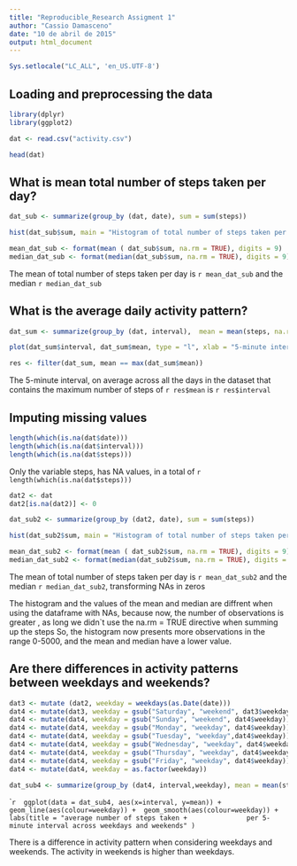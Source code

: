 ```yaml
---
title: "Reproducible_Research Assigment 1"
author: "Cassio Damasceno"
date: "10 de abril de 2015"
output: html_document
---
```

```r
Sys.setlocale("LC_ALL", 'en_US.UTF-8')
```
## Loading and preprocessing the data
```r
library(dplyr)
library(ggplot2)
```

```r
dat <- read.csv("activity.csv")
```
```r
head(dat)
```

## What is mean total number of steps taken per day?
```r
dat_sub <- summarize(group_by (dat, date), sum = sum(steps))
```
```r
hist(dat_sub$sum, main = "Histogram of total number of steps taken per day", ylim = c(0, 30), xlab= "total number of steps taken per day")
```
```r
mean_dat_sub <- format(mean ( dat_sub$sum, na.rm = TRUE), digits = 9)
median_dat_sub <- format(median(dat_sub$sum, na.rm = TRUE), digits = 9)
```

The mean of total number of steps taken per day is `r mean_dat_sub` and the median `r median_dat_sub`

## What is the average daily activity pattern?

```r
dat_sum <- summarize(group_by (dat, interval),  mean = mean(steps, na.rm = TRUE))

```
```r
plot(dat_sum$interval, dat_sum$mean, type = "l", xlab = "5-minute interval", ylab = "average number of steps taken")
```
```r
res <- filter(dat_sum, mean == max(dat_sum$mean))
```


The 5-minute interval, on average across all the days in the dataset that contains the maximum number of steps of `r res$mean` is `r res$interval`

## Imputing missing values

```r
length(which(is.na(dat$date)))
length(which(is.na(dat$interval)))
length(which(is.na(dat$steps)))
````
Only the variable steps, has NA values, in a total of `r length(which(is.na(dat$steps)))`

```r
dat2 <- dat
dat2[is.na(dat2)] <- 0
```
```r

dat_sub2 <- summarize(group_by (dat2, date), sum = sum(steps))

```
```r
hist(dat_sub2$sum, main = "Histogram of total number of steps taken per day", ylim = c(0, 30), xlab= "total number of steps taken per day")
```
```r
mean_dat_sub2 <- format(mean ( dat_sub2$sum, na.rm = TRUE), digits = 9)
median_dat_sub2 <- format(median(dat_sub2$sum, na.rm = TRUE), digits = 9)
```

The mean of total number of steps taken per day is `r mean_dat_sub2` and the median `r median_dat_sub2`, transforming NAs in zeros

The histogram and the values of the mean and median  are diffrent when using the dataframe with NAs, because now, the number of observations is greater , as long we didn`t use the na.rm = TRUE directive when summing up the steps
So, the histogram now presents more observations in the range 0-5000, and the mean and median have a lower value.

## Are there differences in activity patterns between weekdays and weekends?

```r
dat3 <- mutate (dat2, weekday = weekdays(as.Date(date)))
dat4 <- mutate(dat3, weekday = gsub("Saturday", "weekend", dat3$weekday))
dat4 <- mutate(dat4, weekday = gsub("Sunday", "weekend", dat4$weekday))
dat4 <- mutate(dat4, weekday = gsub("Monday", "weekday", dat4$weekday))
dat4 <- mutate(dat4, weekday = gsub("Tuesday", "weekday",dat4$weekday))
dat4 <- mutate(dat4, weekday = gsub("Wednesday", "weekday", dat4$weekday))
dat4 <- mutate(dat4, weekday = gsub("Thursday", "weekday", dat4$weekday))
dat4 <- mutate(dat4, weekday = gsub("Friday", "weekday", dat4$weekday))
dat4 <- mutate(dat4, weekday = as.factor(weekday))

```
```r
dat_sub4 <- summarize(group_by (dat4, interval,weekday), mean = mean(steps))
```

````r
 ggplot(data = dat_sub4, aes(x=interval, y=mean)) + geom_line(aes(colour=weekday)) +  geom_smooth(aes(colour=weekday)) + labs(title = "average number of steps taken
+               per 5-minute interval across weekdays and weekends" )
```


There is a difference in activity pattern when considering weekdays and weekends. The activity in weekends is higher than weekdays.